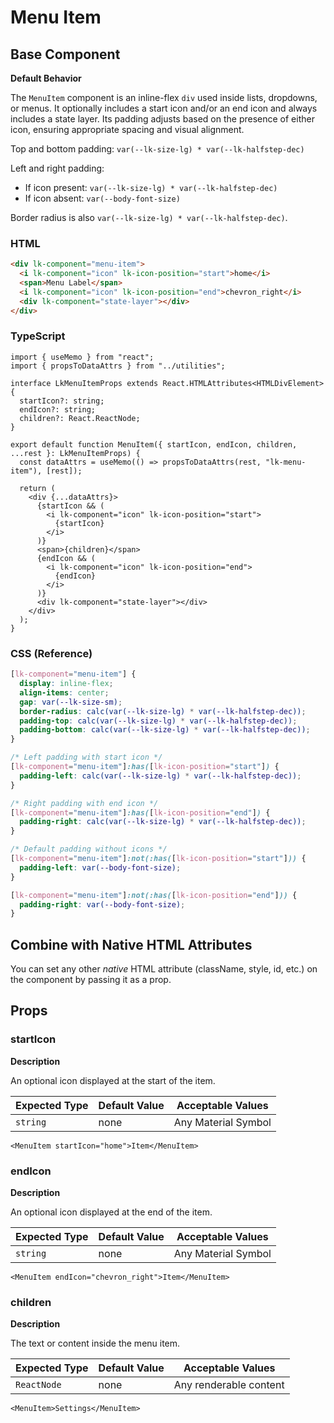 # Menu Item

## Base Component

**Default Behavior**

The `MenuItem` component is an inline-flex `div` used inside lists, dropdowns, or menus. It optionally includes a start icon and/or an end icon and always includes a state layer. Its padding adjusts based on the presence of either icon, ensuring appropriate spacing and visual alignment.

Top and bottom padding: `var(--lk-size-lg) * var(--lk-halfstep-dec)`

Left and right padding:

- If icon present: `var(--lk-size-lg) * var(--lk-halfstep-dec)`
- If icon absent: `var(--body-font-size)`

Border radius is also `var(--lk-size-lg) * var(--lk-halfstep-dec)`.

### HTML

```html
<div lk-component="menu-item">
  <i lk-component="icon" lk-icon-position="start">home</i>
  <span>Menu Label</span>
  <i lk-component="icon" lk-icon-position="end">chevron_right</i>
  <div lk-component="state-layer"></div>
</div>
```

### TypeScript

```tsx
import { useMemo } from "react";
import { propsToDataAttrs } from "../utilities";

interface LkMenuItemProps extends React.HTMLAttributes<HTMLDivElement> {
  startIcon?: string;
  endIcon?: string;
  children?: React.ReactNode;
}

export default function MenuItem({ startIcon, endIcon, children, ...rest }: LkMenuItemProps) {
  const dataAttrs = useMemo(() => propsToDataAttrs(rest, "lk-menu-item"), [rest]);

  return (
    <div {...dataAttrs}>
      {startIcon && (
        <i lk-component="icon" lk-icon-position="start">
          {startIcon}
        </i>
      )}
      <span>{children}</span>
      {endIcon && (
        <i lk-component="icon" lk-icon-position="end">
          {endIcon}
        </i>
      )}
      <div lk-component="state-layer"></div>
    </div>
  );
}
```

### CSS (Reference)

```css
[lk-component="menu-item"] {
  display: inline-flex;
  align-items: center;
  gap: var(--lk-size-sm);
  border-radius: calc(var(--lk-size-lg) * var(--lk-halfstep-dec));
  padding-top: calc(var(--lk-size-lg) * var(--lk-halfstep-dec));
  padding-bottom: calc(var(--lk-size-lg) * var(--lk-halfstep-dec));
}

/* Left padding with start icon */
[lk-component="menu-item"]:has([lk-icon-position="start"]) {
  padding-left: calc(var(--lk-size-lg) * var(--lk-halfstep-dec));
}

/* Right padding with end icon */
[lk-component="menu-item"]:has([lk-icon-position="end"]) {
  padding-right: calc(var(--lk-size-lg) * var(--lk-halfstep-dec));
}

/* Default padding without icons */
[lk-component="menu-item"]:not(:has([lk-icon-position="start"])) {
  padding-left: var(--body-font-size);
}

[lk-component="menu-item"]:not(:has([lk-icon-position="end"])) {
  padding-right: var(--body-font-size);
}
```

## Combine with Native HTML Attributes

You can set any other _native_ HTML attribute (className, style, id, etc.) on the component by passing it as a prop.

## Props

### **startIcon**

**Description**

An optional icon displayed at the start of the item.

| **Expected Type** | **Default Value** | **Acceptable Values** |
| ----------------- | ----------------- | --------------------- |
| `string`          | none              | Any Material Symbol   |

```tsx
<MenuItem startIcon="home">Item</MenuItem>
```

### **endIcon**

**Description**

An optional icon displayed at the end of the item.

| **Expected Type** | **Default Value** | **Acceptable Values** |
| ----------------- | ----------------- | --------------------- |
| `string`          | none              | Any Material Symbol   |

```tsx
<MenuItem endIcon="chevron_right">Item</MenuItem>
```

### **children**

**Description**

The text or content inside the menu item.

| **Expected Type** | **Default Value** | **Acceptable Values**  |
| ----------------- | ----------------- | ---------------------- |
| `ReactNode`       | none              | Any renderable content |

```tsx
<MenuItem>Settings</MenuItem>
```
